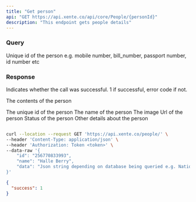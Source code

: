```yaml
---
title: "Get person"
api: "GET https://api.xente.co/api/core/People/{personId}"
description: "This endpoint gets people details"
---
```

### Query

<ParamField path="personId" type="string">
  Unique id of the person e.g. mobile number, bill_number, passport number, id number etc 
</ParamField>


### Response

<ResponseField name="success" type="number">
  Indicates whether the call was successful. 1 if successful, error code if not.
</ResponseField>

<ResponseField name="data" type="object">

The contents of the person

<Expandable title="Toggle object">

<ResponseField name="personId" type="number">
  The unique id of the person
</ResponseField>


<ResponseField name="name" type="string">
  The name of the person
</ResponseField>

<ResponseField name="image_uri" type="string">
  The image Url of the person
</ResponseField>

<ResponseField name="status" type="string">
  Status of the person 
</ResponseField>

<ResponseField name="person_details" type="JSON or null">
  Other details about the person 
</ResponseField>

</Expandable>

</ResponseField>

<RequestExample>

```bash Request

curl --location --request GET 'https://api.xente.co/people/' \
--header 'Content-Type: application/json' \
--header 'Authorization: Token <token>' \
--data-raw '{
    "id": "256770833993",
    "name": "Halle Berry",
    "data": "Json string depending on database being queried e.g. National ID, Passport etc"
}'

```

</RequestExample>

<ResponseExample>

```json Response
{
  "success": 1
}
```

</ResponseExample>
